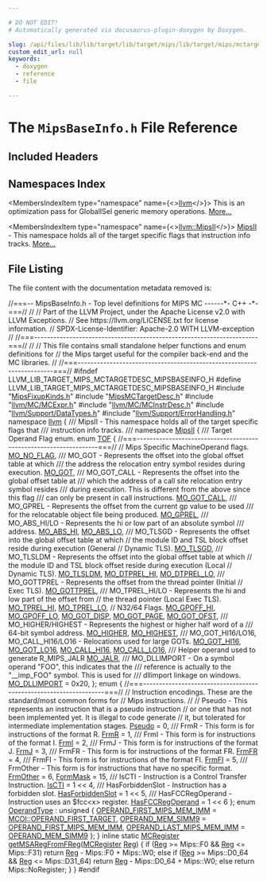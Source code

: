 ```yaml
---

# DO NOT EDIT!
# Automatically generated via docusaurus-plugin-doxygen by Doxygen.

slug: /api/files/lib/lib/target/lib/target/mips/lib/target/mips/mctargetdesc/mipsbaseinfo-h
custom_edit_url: null
keywords:
  - doxygen
  - reference
  - file

---
```





# The `MipsBaseInfo.h` File Reference

<DoxygenPage pluginConfig={pluginConfig}>



## Included Headers

<IncludesList>
<IncludesListItem
  filePath="MipsFixupKinds.h"
  permalink="/docs/api/files/lib/lib/target/lib/target/mips/lib/target/mips/mctargetdesc/mipsfixupkinds-h"
  isLocal="true" />
<IncludesListItem
  filePath="MipsMCTargetDesc.h"
  permalink="/docs/api/files/lib/lib/target/lib/target/mips/lib/target/mips/mctargetdesc/mipsmctargetdesc-h"
  isLocal="true" />
<IncludesListItem
  filePath="llvm/MC/MCExpr.h"
  permalink="/docs/api/files/include/include/llvm/include/llvm/mc/mcexpr-h"
  isLocal="true" />
<IncludesListItem
  filePath="llvm/MC/MCInstrDesc.h"
  permalink="/docs/api/files/include/include/llvm/include/llvm/mc/mcinstrdesc-h"
  isLocal="true" />
<IncludesListItem
  filePath="llvm/Support/DataTypes.h"
  permalink="/docs/api/files/include/include/llvm/include/llvm/support/datatypes-h"
  isLocal="true" />
<IncludesListItem
  filePath="llvm/Support/ErrorHandling.h"
  permalink="/docs/api/files/include/include/llvm/include/llvm/support/errorhandling-h"
  isLocal="true" />
</IncludesList>

## Namespaces Index

<MembersIndex>

<MembersIndexItem
  type="namespace"
  name={<><a href="/docs/api/namespaces/llvm">llvm</a></>}>
This is an optimization pass for GlobalISel generic memory operations. <a href="/docs/api/namespaces/llvm/#details">More...</a>
</MembersIndexItem>

<MembersIndexItem
  type="namespace"
  name={<><a href="/docs/api/namespaces/llvm/mipsii">llvm::MipsII</a></>}>
<a href="/docs/api/namespaces/llvm/mipsii">MipsII</a> - This namespace holds all of the target specific flags that instruction info tracks. <a href="/docs/api/namespaces/llvm/mipsii/#details">More...</a>
</MembersIndexItem>

</MembersIndex>


## File Listing

The file content with the documentation metadata removed is:

<ProgramListing>

<Link id="l00001" /><CodeLine lineNumber="1"><Highlight kind="comment">//===-- MipsBaseInfo.h - Top level definitions for MIPS MC ------&#42;- C++ -&#42;-===//</Highlight><Highlight kind="normal"></Highlight></CodeLine>
<Link id="l00002" /><CodeLine lineNumber="2"><Highlight kind="normal"></Highlight><Highlight kind="comment">//</Highlight><Highlight kind="normal"></Highlight></CodeLine>
<Link id="l00003" /><CodeLine lineNumber="3"><Highlight kind="normal"></Highlight><Highlight kind="comment">// Part of the LLVM Project, under the Apache License v2.0 with LLVM Exceptions.</Highlight><Highlight kind="normal"></Highlight></CodeLine>
<Link id="l00004" /><CodeLine lineNumber="4"><Highlight kind="normal"></Highlight><Highlight kind="comment">// See https://llvm.org/LICENSE.txt for license information.</Highlight><Highlight kind="normal"></Highlight></CodeLine>
<Link id="l00005" /><CodeLine lineNumber="5"><Highlight kind="normal"></Highlight><Highlight kind="comment">// SPDX-License-Identifier: Apache-2.0 WITH LLVM-exception</Highlight><Highlight kind="normal"></Highlight></CodeLine>
<Link id="l00006" /><CodeLine lineNumber="6"><Highlight kind="normal"></Highlight><Highlight kind="comment">//</Highlight><Highlight kind="normal"></Highlight></CodeLine>
<Link id="l00007" /><CodeLine lineNumber="7"><Highlight kind="normal"></Highlight><Highlight kind="comment">//===----------------------------------------------------------------------===//</Highlight><Highlight kind="normal"></Highlight></CodeLine>
<Link id="l00008" /><CodeLine lineNumber="8"><Highlight kind="normal"></Highlight><Highlight kind="comment">//</Highlight><Highlight kind="normal"></Highlight></CodeLine>
<Link id="l00009" /><CodeLine lineNumber="9"><Highlight kind="normal"></Highlight><Highlight kind="comment">// This file contains small standalone helper functions and enum definitions for</Highlight><Highlight kind="normal"></Highlight></CodeLine>
<Link id="l00010" /><CodeLine lineNumber="10"><Highlight kind="normal"></Highlight><Highlight kind="comment">// the Mips target useful for the compiler back-end and the MC libraries.</Highlight><Highlight kind="normal"></Highlight></CodeLine>
<Link id="l00011" /><CodeLine lineNumber="11"><Highlight kind="normal"></Highlight><Highlight kind="comment">//</Highlight><Highlight kind="normal"></Highlight></CodeLine>
<Link id="l00012" /><CodeLine lineNumber="12"><Highlight kind="normal"></Highlight><Highlight kind="comment">//===----------------------------------------------------------------------===//</Highlight><Highlight kind="normal"></Highlight></CodeLine>
<Link id="l00013" /><CodeLine lineNumber="13"><Highlight kind="normal"></Highlight><Highlight kind="preprocessor">#ifndef LLVM&#95;LIB&#95;TARGET&#95;MIPS&#95;MCTARGETDESC&#95;MIPSBASEINFO&#95;H</Highlight><Highlight kind="normal"></Highlight></CodeLine>
<Link id="l00014" /><CodeLine lineNumber="14"><Highlight kind="normal"></Highlight><Highlight kind="preprocessor">#define LLVM&#95;LIB&#95;TARGET&#95;MIPS&#95;MCTARGETDESC&#95;MIPSBASEINFO&#95;H</Highlight><Highlight kind="normal"></Highlight></CodeLine>
<Link id="l00015" /><CodeLine lineNumber="15"><Highlight kind="normal"></Highlight></CodeLine>
<Link id="l00016" /><CodeLine lineNumber="16"><Highlight kind="normal"></Highlight><Highlight kind="preprocessor">#include &quot;<a href="/docs/api/files/lib/lib/target/lib/target/mips/lib/target/mips/mctargetdesc/mipsfixupkinds-h">MipsFixupKinds.h</a>&quot;</Highlight><Highlight kind="normal"></Highlight></CodeLine>
<Link id="l00017" /><CodeLine lineNumber="17"><Highlight kind="normal"></Highlight><Highlight kind="preprocessor">#include &quot;<a href="/docs/api/files/lib/lib/target/lib/target/mips/lib/target/mips/mctargetdesc/mipsmctargetdesc-h">MipsMCTargetDesc.h</a>&quot;</Highlight><Highlight kind="normal"></Highlight></CodeLine>
<Link id="l00018" /><CodeLine lineNumber="18"><Highlight kind="normal"></Highlight><Highlight kind="preprocessor">#include &quot;<a href="/docs/api/files/include/include/llvm/include/llvm/mc/mcexpr-h">llvm/MC/MCExpr.h</a>&quot;</Highlight><Highlight kind="normal"></Highlight></CodeLine>
<Link id="l00019" /><CodeLine lineNumber="19"><Highlight kind="normal"></Highlight><Highlight kind="preprocessor">#include &quot;<a href="/docs/api/files/include/include/llvm/include/llvm/mc/mcinstrdesc-h">llvm/MC/MCInstrDesc.h</a>&quot;</Highlight><Highlight kind="normal"></Highlight></CodeLine>
<Link id="l00020" /><CodeLine lineNumber="20"><Highlight kind="normal"></Highlight><Highlight kind="preprocessor">#include &quot;<a href="/docs/api/files/include/include/llvm/include/llvm/support/datatypes-h">llvm/Support/DataTypes.h</a>&quot;</Highlight><Highlight kind="normal"></Highlight></CodeLine>
<Link id="l00021" /><CodeLine lineNumber="21"><Highlight kind="normal"></Highlight><Highlight kind="preprocessor">#include &quot;<a href="/docs/api/files/include/include/llvm/include/llvm/support/errorhandling-h">llvm/Support/ErrorHandling.h</a>&quot;</Highlight><Highlight kind="normal"></Highlight></CodeLine>
<Link id="l00022" /><CodeLine lineNumber="22"><Highlight kind="normal"></Highlight></CodeLine>
<Link id="l00023" /><CodeLine lineNumber="23"><Highlight kind="normal"></Highlight><Highlight kind="keyword">namespace </Highlight><Highlight kind="normal"><a href="/docs/api/namespaces/llvm">llvm</a> &#123;</Highlight></CodeLine>
<Link id="l00024" /><CodeLine lineNumber="24"><Highlight kind="normal"></Highlight><Highlight kind="comment"></Highlight></CodeLine>
<Link id="l00025" /><CodeLine lineNumber="25"><Highlight kind="comment">/// MipsII - This namespace holds all of the target specific flags that</Highlight></CodeLine>
<Link id="l00026" /><CodeLine lineNumber="26"><Highlight kind="comment">/// instruction info tracks.</Highlight></CodeLine>
<Link id="l00027" /><CodeLine lineNumber="27"><Highlight kind="comment">///</Highlight><Highlight kind="normal"></Highlight></CodeLine>
<Link id="l00028" /><CodeLine lineNumber="28" lineLink="/docs/api/namespaces/llvm/mipsii"><Highlight kind="normal"></Highlight><Highlight kind="keyword">namespace </Highlight><Highlight kind="normal"><a href="/docs/api/namespaces/llvm/mipsii">MipsII</a> &#123;</Highlight><Highlight kind="comment"></Highlight></CodeLine>
<Link id="l00029" /><CodeLine lineNumber="29"><Highlight kind="comment">  /// Target Operand Flag enum.</Highlight><Highlight kind="normal"></Highlight></CodeLine>
<Link id="l00030" /><CodeLine lineNumber="30" lineLink="/docs/api/namespaces/llvm/mipsii/#ab0cf5f5ed4db649fc89a1b41f8b5771f"><Highlight kind="normal">  </Highlight><Highlight kind="keyword">enum</Highlight><Highlight kind="normal"> <a href="/docs/api/namespaces/llvm/mipsii/#ab0cf5f5ed4db649fc89a1b41f8b5771f">TOF</a> &#123;</Highlight></CodeLine>
<Link id="l00031" /><CodeLine lineNumber="31"><Highlight kind="normal">    </Highlight><Highlight kind="comment">//===------------------------------------------------------------------===//</Highlight><Highlight kind="normal"></Highlight></CodeLine>
<Link id="l00032" /><CodeLine lineNumber="32"><Highlight kind="normal">    </Highlight><Highlight kind="comment">// Mips Specific MachineOperand flags.</Highlight><Highlight kind="normal"></Highlight></CodeLine>
<Link id="l00033" /><CodeLine lineNumber="33"><Highlight kind="normal"></Highlight></CodeLine>
<Link id="l00034" /><CodeLine lineNumber="34" lineLink="/docs/api/namespaces/llvm/mipsii/#ab0cf5f5ed4db649fc89a1b41f8b5771fa2b90ab603f8ca08839a861300606d205"><Highlight kind="normal">    <a href="/docs/api/namespaces/llvm/mipsii/#ab0cf5f5ed4db649fc89a1b41f8b5771fa2b90ab603f8ca08839a861300606d205">MO&#95;NO&#95;FLAG</a>,</Highlight></CodeLine>
<Link id="l00035" /><CodeLine lineNumber="35"><Highlight kind="normal"></Highlight><Highlight kind="comment"></Highlight></CodeLine>
<Link id="l00036" /><CodeLine lineNumber="36"><Highlight kind="comment">    /// MO&#95;GOT - Represents the offset into the global offset table at which</Highlight></CodeLine>
<Link id="l00037" /><CodeLine lineNumber="37"><Highlight kind="comment">    /// the address the relocation entry symbol resides during execution.</Highlight><Highlight kind="normal"></Highlight></CodeLine>
<Link id="l00038" /><CodeLine lineNumber="38" lineLink="/docs/api/namespaces/llvm/mipsii/#ab0cf5f5ed4db649fc89a1b41f8b5771fa1a2e2730911aa3bb70313c56b63951e2"><Highlight kind="normal">    <a href="/docs/api/namespaces/llvm/mipsii/#ab0cf5f5ed4db649fc89a1b41f8b5771fa1a2e2730911aa3bb70313c56b63951e2">MO&#95;GOT</a>,</Highlight></CodeLine>
<Link id="l00039" /><CodeLine lineNumber="39"><Highlight kind="normal"></Highlight><Highlight kind="comment"></Highlight></CodeLine>
<Link id="l00040" /><CodeLine lineNumber="40"><Highlight kind="comment">    /// MO&#95;GOT&#95;CALL - Represents the offset into the global offset table at</Highlight></CodeLine>
<Link id="l00041" /><CodeLine lineNumber="41"><Highlight kind="comment">    /// which the address of a call site relocation entry symbol resides</Highlight></CodeLine>
<Link id="l00042" /><CodeLine lineNumber="42"><Highlight kind="comment">    /// during execution. This is different from the above since this flag</Highlight></CodeLine>
<Link id="l00043" /><CodeLine lineNumber="43"><Highlight kind="comment">    /// can only be present in call instructions.</Highlight><Highlight kind="normal"></Highlight></CodeLine>
<Link id="l00044" /><CodeLine lineNumber="44" lineLink="/docs/api/namespaces/llvm/mipsii/#ab0cf5f5ed4db649fc89a1b41f8b5771fa07de8fa3199be2175e9f096d59778431"><Highlight kind="normal">    <a href="/docs/api/namespaces/llvm/mipsii/#ab0cf5f5ed4db649fc89a1b41f8b5771fa07de8fa3199be2175e9f096d59778431">MO&#95;GOT&#95;CALL</a>,</Highlight></CodeLine>
<Link id="l00045" /><CodeLine lineNumber="45"><Highlight kind="normal"></Highlight><Highlight kind="comment"></Highlight></CodeLine>
<Link id="l00046" /><CodeLine lineNumber="46"><Highlight kind="comment">    /// MO&#95;GPREL - Represents the offset from the current gp value to be used</Highlight></CodeLine>
<Link id="l00047" /><CodeLine lineNumber="47"><Highlight kind="comment">    /// for the relocatable object file being produced.</Highlight><Highlight kind="normal"></Highlight></CodeLine>
<Link id="l00048" /><CodeLine lineNumber="48" lineLink="/docs/api/namespaces/llvm/mipsii/#ab0cf5f5ed4db649fc89a1b41f8b5771facc686a80ae02879bbbe0426839c64b2a"><Highlight kind="normal">    <a href="/docs/api/namespaces/llvm/mipsii/#ab0cf5f5ed4db649fc89a1b41f8b5771facc686a80ae02879bbbe0426839c64b2a">MO&#95;GPREL</a>,</Highlight></CodeLine>
<Link id="l00049" /><CodeLine lineNumber="49"><Highlight kind="normal"></Highlight><Highlight kind="comment"></Highlight></CodeLine>
<Link id="l00050" /><CodeLine lineNumber="50"><Highlight kind="comment">    /// MO&#95;ABS&#95;HI/LO - Represents the hi or low part of an absolute symbol</Highlight></CodeLine>
<Link id="l00051" /><CodeLine lineNumber="51"><Highlight kind="comment">    /// address.</Highlight><Highlight kind="normal"></Highlight></CodeLine>
<Link id="l00052" /><CodeLine lineNumber="52" lineLink="/docs/api/namespaces/llvm/mipsii/#ab0cf5f5ed4db649fc89a1b41f8b5771fa5fbdfe4fb09a0dac0b32cce2d9d68624"><Highlight kind="normal">    <a href="/docs/api/namespaces/llvm/mipsii/#ab0cf5f5ed4db649fc89a1b41f8b5771fa5fbdfe4fb09a0dac0b32cce2d9d68624">MO&#95;ABS&#95;HI</a>,</Highlight></CodeLine>
<Link id="l00053" /><CodeLine lineNumber="53" lineLink="/docs/api/namespaces/llvm/mipsii/#ab0cf5f5ed4db649fc89a1b41f8b5771fa23c1a6183ec3becd204af9f074a6a10e"><Highlight kind="normal">    <a href="/docs/api/namespaces/llvm/mipsii/#ab0cf5f5ed4db649fc89a1b41f8b5771fa23c1a6183ec3becd204af9f074a6a10e">MO&#95;ABS&#95;LO</a>,</Highlight></CodeLine>
<Link id="l00054" /><CodeLine lineNumber="54"><Highlight kind="normal"></Highlight><Highlight kind="comment"></Highlight></CodeLine>
<Link id="l00055" /><CodeLine lineNumber="55"><Highlight kind="comment">    /// MO&#95;TLSGD - Represents the offset into the global offset table at which</Highlight><Highlight kind="normal"></Highlight></CodeLine>
<Link id="l00056" /><CodeLine lineNumber="56"><Highlight kind="normal">    </Highlight><Highlight kind="comment">// the module ID and TSL block offset reside during execution (General</Highlight><Highlight kind="normal"></Highlight></CodeLine>
<Link id="l00057" /><CodeLine lineNumber="57"><Highlight kind="normal">    </Highlight><Highlight kind="comment">// Dynamic TLS).</Highlight><Highlight kind="normal"></Highlight></CodeLine>
<Link id="l00058" /><CodeLine lineNumber="58" lineLink="/docs/api/namespaces/llvm/mipsii/#ab0cf5f5ed4db649fc89a1b41f8b5771fac6c8fd74637cf047e18f442117c554e4"><Highlight kind="normal">    <a href="/docs/api/namespaces/llvm/mipsii/#ab0cf5f5ed4db649fc89a1b41f8b5771fac6c8fd74637cf047e18f442117c554e4">MO&#95;TLSGD</a>,</Highlight></CodeLine>
<Link id="l00059" /><CodeLine lineNumber="59"><Highlight kind="normal"></Highlight><Highlight kind="comment"></Highlight></CodeLine>
<Link id="l00060" /><CodeLine lineNumber="60"><Highlight kind="comment">    /// MO&#95;TLSLDM - Represents the offset into the global offset table at which</Highlight><Highlight kind="normal"></Highlight></CodeLine>
<Link id="l00061" /><CodeLine lineNumber="61"><Highlight kind="normal">    </Highlight><Highlight kind="comment">// the module ID and TSL block offset reside during execution (Local</Highlight><Highlight kind="normal"></Highlight></CodeLine>
<Link id="l00062" /><CodeLine lineNumber="62"><Highlight kind="normal">    </Highlight><Highlight kind="comment">// Dynamic TLS).</Highlight><Highlight kind="normal"></Highlight></CodeLine>
<Link id="l00063" /><CodeLine lineNumber="63" lineLink="/docs/api/namespaces/llvm/mipsii/#ab0cf5f5ed4db649fc89a1b41f8b5771fa90d21f29c16296571a24bef17adc20d6"><Highlight kind="normal">    <a href="/docs/api/namespaces/llvm/mipsii/#ab0cf5f5ed4db649fc89a1b41f8b5771fa90d21f29c16296571a24bef17adc20d6">MO&#95;TLSLDM</a>,</Highlight></CodeLine>
<Link id="l00064" /><CodeLine lineNumber="64" lineLink="/docs/api/namespaces/llvm/mipsii/#ab0cf5f5ed4db649fc89a1b41f8b5771fa4b22f53419fa8f6239a48a75ab3097c2"><Highlight kind="normal">    <a href="/docs/api/namespaces/llvm/mipsii/#ab0cf5f5ed4db649fc89a1b41f8b5771fa4b22f53419fa8f6239a48a75ab3097c2">MO&#95;DTPREL&#95;HI</a>,</Highlight></CodeLine>
<Link id="l00065" /><CodeLine lineNumber="65" lineLink="/docs/api/namespaces/llvm/mipsii/#ab0cf5f5ed4db649fc89a1b41f8b5771fad15659773f43e297a5f00bc6e74c476b"><Highlight kind="normal">    <a href="/docs/api/namespaces/llvm/mipsii/#ab0cf5f5ed4db649fc89a1b41f8b5771fad15659773f43e297a5f00bc6e74c476b">MO&#95;DTPREL&#95;LO</a>,</Highlight></CodeLine>
<Link id="l00066" /><CodeLine lineNumber="66"><Highlight kind="normal"></Highlight><Highlight kind="comment"></Highlight></CodeLine>
<Link id="l00067" /><CodeLine lineNumber="67"><Highlight kind="comment">    /// MO&#95;GOTTPREL - Represents the offset from the thread pointer (Initial</Highlight><Highlight kind="normal"></Highlight></CodeLine>
<Link id="l00068" /><CodeLine lineNumber="68"><Highlight kind="normal">    </Highlight><Highlight kind="comment">// Exec TLS).</Highlight><Highlight kind="normal"></Highlight></CodeLine>
<Link id="l00069" /><CodeLine lineNumber="69" lineLink="/docs/api/namespaces/llvm/mipsii/#ab0cf5f5ed4db649fc89a1b41f8b5771fa3bcf76298491174cfa096a159fcfa1bd"><Highlight kind="normal">    <a href="/docs/api/namespaces/llvm/mipsii/#ab0cf5f5ed4db649fc89a1b41f8b5771fa3bcf76298491174cfa096a159fcfa1bd">MO&#95;GOTTPREL</a>,</Highlight></CodeLine>
<Link id="l00070" /><CodeLine lineNumber="70"><Highlight kind="normal"></Highlight><Highlight kind="comment"></Highlight></CodeLine>
<Link id="l00071" /><CodeLine lineNumber="71"><Highlight kind="comment">    /// MO&#95;TPREL&#95;HI/LO - Represents the hi and low part of the offset from</Highlight><Highlight kind="normal"></Highlight></CodeLine>
<Link id="l00072" /><CodeLine lineNumber="72"><Highlight kind="normal">    </Highlight><Highlight kind="comment">// the thread pointer (Local Exec TLS).</Highlight><Highlight kind="normal"></Highlight></CodeLine>
<Link id="l00073" /><CodeLine lineNumber="73" lineLink="/docs/api/namespaces/llvm/mipsii/#ab0cf5f5ed4db649fc89a1b41f8b5771fa0b6a4b5240837361e781d83d33e47f7d"><Highlight kind="normal">    <a href="/docs/api/namespaces/llvm/mipsii/#ab0cf5f5ed4db649fc89a1b41f8b5771fa0b6a4b5240837361e781d83d33e47f7d">MO&#95;TPREL&#95;HI</a>,</Highlight></CodeLine>
<Link id="l00074" /><CodeLine lineNumber="74" lineLink="/docs/api/namespaces/llvm/mipsii/#ab0cf5f5ed4db649fc89a1b41f8b5771fa017c78afd95cb34d547e5b12d7e82cf2"><Highlight kind="normal">    <a href="/docs/api/namespaces/llvm/mipsii/#ab0cf5f5ed4db649fc89a1b41f8b5771fa017c78afd95cb34d547e5b12d7e82cf2">MO&#95;TPREL&#95;LO</a>,</Highlight></CodeLine>
<Link id="l00075" /><CodeLine lineNumber="75"><Highlight kind="normal"></Highlight></CodeLine>
<Link id="l00076" /><CodeLine lineNumber="76"><Highlight kind="normal">    </Highlight><Highlight kind="comment">// N32/64 Flags.</Highlight><Highlight kind="normal"></Highlight></CodeLine>
<Link id="l00077" /><CodeLine lineNumber="77" lineLink="/docs/api/namespaces/llvm/mipsii/#ab0cf5f5ed4db649fc89a1b41f8b5771faaa8df1a598df32869fd86fbf2ddeb7db"><Highlight kind="normal">    <a href="/docs/api/namespaces/llvm/mipsii/#ab0cf5f5ed4db649fc89a1b41f8b5771faaa8df1a598df32869fd86fbf2ddeb7db">MO&#95;GPOFF&#95;HI</a>,</Highlight></CodeLine>
<Link id="l00078" /><CodeLine lineNumber="78" lineLink="/docs/api/namespaces/llvm/mipsii/#ab0cf5f5ed4db649fc89a1b41f8b5771fa9c46e428d47c726405f2a7461d360709"><Highlight kind="normal">    <a href="/docs/api/namespaces/llvm/mipsii/#ab0cf5f5ed4db649fc89a1b41f8b5771fa9c46e428d47c726405f2a7461d360709">MO&#95;GPOFF&#95;LO</a>,</Highlight></CodeLine>
<Link id="l00079" /><CodeLine lineNumber="79" lineLink="/docs/api/namespaces/llvm/mipsii/#ab0cf5f5ed4db649fc89a1b41f8b5771fa909d916f4557a43b18dc4af1cd7ad54d"><Highlight kind="normal">    <a href="/docs/api/namespaces/llvm/mipsii/#ab0cf5f5ed4db649fc89a1b41f8b5771fa909d916f4557a43b18dc4af1cd7ad54d">MO&#95;GOT&#95;DISP</a>,</Highlight></CodeLine>
<Link id="l00080" /><CodeLine lineNumber="80" lineLink="/docs/api/namespaces/llvm/mipsii/#ab0cf5f5ed4db649fc89a1b41f8b5771fac2b1d63e911d3f10faaff19adc5b175f"><Highlight kind="normal">    <a href="/docs/api/namespaces/llvm/mipsii/#ab0cf5f5ed4db649fc89a1b41f8b5771fac2b1d63e911d3f10faaff19adc5b175f">MO&#95;GOT&#95;PAGE</a>,</Highlight></CodeLine>
<Link id="l00081" /><CodeLine lineNumber="81" lineLink="/docs/api/namespaces/llvm/mipsii/#ab0cf5f5ed4db649fc89a1b41f8b5771fafd34cc5a05cd588c7c54984311b3a0ba"><Highlight kind="normal">    <a href="/docs/api/namespaces/llvm/mipsii/#ab0cf5f5ed4db649fc89a1b41f8b5771fafd34cc5a05cd588c7c54984311b3a0ba">MO&#95;GOT&#95;OFST</a>,</Highlight></CodeLine>
<Link id="l00082" /><CodeLine lineNumber="82"><Highlight kind="normal"></Highlight><Highlight kind="comment"></Highlight></CodeLine>
<Link id="l00083" /><CodeLine lineNumber="83"><Highlight kind="comment">    /// MO&#95;HIGHER/HIGHEST - Represents the highest or higher half word of a</Highlight></CodeLine>
<Link id="l00084" /><CodeLine lineNumber="84"><Highlight kind="comment">    /// 64-bit symbol address.</Highlight><Highlight kind="normal"></Highlight></CodeLine>
<Link id="l00085" /><CodeLine lineNumber="85" lineLink="/docs/api/namespaces/llvm/mipsii/#ab0cf5f5ed4db649fc89a1b41f8b5771fae9a6bcb93bd478212b515dedbcf7d07b"><Highlight kind="normal">    <a href="/docs/api/namespaces/llvm/mipsii/#ab0cf5f5ed4db649fc89a1b41f8b5771fae9a6bcb93bd478212b515dedbcf7d07b">MO&#95;HIGHER</a>,</Highlight></CodeLine>
<Link id="l00086" /><CodeLine lineNumber="86" lineLink="/docs/api/namespaces/llvm/mipsii/#ab0cf5f5ed4db649fc89a1b41f8b5771fab607eb14b7755148dd000a00762e46a8"><Highlight kind="normal">    <a href="/docs/api/namespaces/llvm/mipsii/#ab0cf5f5ed4db649fc89a1b41f8b5771fab607eb14b7755148dd000a00762e46a8">MO&#95;HIGHEST</a>,</Highlight></CodeLine>
<Link id="l00087" /><CodeLine lineNumber="87"><Highlight kind="normal"></Highlight><Highlight kind="comment"></Highlight></CodeLine>
<Link id="l00088" /><CodeLine lineNumber="88"><Highlight kind="comment">    /// MO&#95;GOT&#95;HI16/LO16, MO&#95;CALL&#95;HI16/LO16 - Relocations used for large GOTs.</Highlight><Highlight kind="normal"></Highlight></CodeLine>
<Link id="l00089" /><CodeLine lineNumber="89" lineLink="/docs/api/namespaces/llvm/mipsii/#ab0cf5f5ed4db649fc89a1b41f8b5771fa80550b616f5cf1b51608f8f61c544204"><Highlight kind="normal">    <a href="/docs/api/namespaces/llvm/mipsii/#ab0cf5f5ed4db649fc89a1b41f8b5771fa80550b616f5cf1b51608f8f61c544204">MO&#95;GOT&#95;HI16</a>,</Highlight></CodeLine>
<Link id="l00090" /><CodeLine lineNumber="90" lineLink="/docs/api/namespaces/llvm/mipsii/#ab0cf5f5ed4db649fc89a1b41f8b5771fa29a813390a5f2ab8c2c72f3f298fd2d8"><Highlight kind="normal">    <a href="/docs/api/namespaces/llvm/mipsii/#ab0cf5f5ed4db649fc89a1b41f8b5771fa29a813390a5f2ab8c2c72f3f298fd2d8">MO&#95;GOT&#95;LO16</a>,</Highlight></CodeLine>
<Link id="l00091" /><CodeLine lineNumber="91" lineLink="/docs/api/namespaces/llvm/mipsii/#ab0cf5f5ed4db649fc89a1b41f8b5771faa34ae20e1ab04ab32424d69695d84a7d"><Highlight kind="normal">    <a href="/docs/api/namespaces/llvm/mipsii/#ab0cf5f5ed4db649fc89a1b41f8b5771faa34ae20e1ab04ab32424d69695d84a7d">MO&#95;CALL&#95;HI16</a>,</Highlight></CodeLine>
<Link id="l00092" /><CodeLine lineNumber="92" lineLink="/docs/api/namespaces/llvm/mipsii/#ab0cf5f5ed4db649fc89a1b41f8b5771faf24a8ce33e62490e77f5e85ae38f4217"><Highlight kind="normal">    <a href="/docs/api/namespaces/llvm/mipsii/#ab0cf5f5ed4db649fc89a1b41f8b5771faf24a8ce33e62490e77f5e85ae38f4217">MO&#95;CALL&#95;LO16</a>,</Highlight></CodeLine>
<Link id="l00093" /><CodeLine lineNumber="93"><Highlight kind="normal"></Highlight><Highlight kind="comment"></Highlight></CodeLine>
<Link id="l00094" /><CodeLine lineNumber="94"><Highlight kind="comment">    /// Helper operand used to generate R&#95;MIPS&#95;JALR</Highlight><Highlight kind="normal"></Highlight></CodeLine>
<Link id="l00095" /><CodeLine lineNumber="95" lineLink="/docs/api/namespaces/llvm/mipsii/#ab0cf5f5ed4db649fc89a1b41f8b5771fa1ad85da6e7dae2e1d6b2e9878a76d56f"><Highlight kind="normal">    <a href="/docs/api/namespaces/llvm/mipsii/#ab0cf5f5ed4db649fc89a1b41f8b5771fa1ad85da6e7dae2e1d6b2e9878a76d56f">MO&#95;JALR</a>,</Highlight></CodeLine>
<Link id="l00096" /><CodeLine lineNumber="96"><Highlight kind="normal"></Highlight><Highlight kind="comment"></Highlight></CodeLine>
<Link id="l00097" /><CodeLine lineNumber="97"><Highlight kind="comment">    /// MO&#95;DLLIMPORT - On a symbol operand &quot;FOO&quot;, this indicates that the</Highlight></CodeLine>
<Link id="l00098" /><CodeLine lineNumber="98"><Highlight kind="comment">    /// reference is actually to the &quot;&#95;&#95;imp&#95;FOO&quot; symbol.  This is used for</Highlight></CodeLine>
<Link id="l00099" /><CodeLine lineNumber="99"><Highlight kind="comment">    /// dllimport linkage on windows.</Highlight><Highlight kind="normal"></Highlight></CodeLine>
<Link id="l00100" /><CodeLine lineNumber="100" lineLink="/docs/api/namespaces/llvm/mipsii/#ab0cf5f5ed4db649fc89a1b41f8b5771fab985de2c979ebcdba6e5456b31a00222"><Highlight kind="normal">    <a href="/docs/api/namespaces/llvm/mipsii/#ab0cf5f5ed4db649fc89a1b41f8b5771fab985de2c979ebcdba6e5456b31a00222">MO&#95;DLLIMPORT</a> = 0x20,</Highlight></CodeLine>
<Link id="l00101" /><CodeLine lineNumber="101"><Highlight kind="normal">  &#125;;</Highlight></CodeLine>
<Link id="l00102" /><CodeLine lineNumber="102"><Highlight kind="normal"></Highlight></CodeLine>
<Link id="l00103" /><CodeLine lineNumber="103"><Highlight kind="normal">  </Highlight><Highlight kind="keyword">enum</Highlight><Highlight kind="normal"> &#123;</Highlight></CodeLine>
<Link id="l00104" /><CodeLine lineNumber="104"><Highlight kind="normal">    </Highlight><Highlight kind="comment">//===------------------------------------------------------------------===//</Highlight><Highlight kind="normal"></Highlight></CodeLine>
<Link id="l00105" /><CodeLine lineNumber="105"><Highlight kind="normal">    </Highlight><Highlight kind="comment">// Instruction encodings.  These are the standard/most common forms for</Highlight><Highlight kind="normal"></Highlight></CodeLine>
<Link id="l00106" /><CodeLine lineNumber="106"><Highlight kind="normal">    </Highlight><Highlight kind="comment">// Mips instructions.</Highlight><Highlight kind="normal"></Highlight></CodeLine>
<Link id="l00107" /><CodeLine lineNumber="107"><Highlight kind="normal">    </Highlight><Highlight kind="comment">//</Highlight><Highlight kind="normal"></Highlight></CodeLine>
<Link id="l00108" /><CodeLine lineNumber="108"><Highlight kind="normal"></Highlight></CodeLine>
<Link id="l00109" /><CodeLine lineNumber="109"><Highlight kind="normal">    </Highlight><Highlight kind="comment">// Pseudo - This represents an instruction that is a pseudo instruction</Highlight><Highlight kind="normal"></Highlight></CodeLine>
<Link id="l00110" /><CodeLine lineNumber="110"><Highlight kind="normal">    </Highlight><Highlight kind="comment">// or one that has not been implemented yet.  It is illegal to code generate</Highlight><Highlight kind="normal"></Highlight></CodeLine>
<Link id="l00111" /><CodeLine lineNumber="111"><Highlight kind="normal">    </Highlight><Highlight kind="comment">// it, but tolerated for intermediate implementation stages.</Highlight><Highlight kind="normal"></Highlight></CodeLine>
<Link id="l00112" /><CodeLine lineNumber="112" lineLink="/docs/api/namespaces/llvm/mipsii/#aa15730b4ade780fcc4cc70b956af313ea8bea820bb9a84757d24d35912acfdb9b"><Highlight kind="normal">    <a href="/docs/api/namespaces/llvm/mipsii/#aa15730b4ade780fcc4cc70b956af313ea8bea820bb9a84757d24d35912acfdb9b">Pseudo</a>   = 0,</Highlight></CodeLine>
<Link id="l00113" /><CodeLine lineNumber="113"><Highlight kind="normal"></Highlight><Highlight kind="comment"></Highlight></CodeLine>
<Link id="l00114" /><CodeLine lineNumber="114"><Highlight kind="comment">    /// FrmR - This form is for instructions of the format R.</Highlight><Highlight kind="normal"></Highlight></CodeLine>
<Link id="l00115" /><CodeLine lineNumber="115" lineLink="/docs/api/namespaces/llvm/mipsii/#aa15730b4ade780fcc4cc70b956af313eae0307a8051fb3c72f5dcdd8672cebc11"><Highlight kind="normal">    <a href="/docs/api/namespaces/llvm/mipsii/#aa15730b4ade780fcc4cc70b956af313eae0307a8051fb3c72f5dcdd8672cebc11">FrmR</a>  = 1,</Highlight><Highlight kind="comment"></Highlight></CodeLine>
<Link id="l00116" /><CodeLine lineNumber="116"><Highlight kind="comment">    /// FrmI - This form is for instructions of the format I.</Highlight><Highlight kind="normal"></Highlight></CodeLine>
<Link id="l00117" /><CodeLine lineNumber="117" lineLink="/docs/api/namespaces/llvm/mipsii/#aa15730b4ade780fcc4cc70b956af313ea7fcd17f89e35180c7bab9419926994e1"><Highlight kind="normal">    <a href="/docs/api/namespaces/llvm/mipsii/#aa15730b4ade780fcc4cc70b956af313ea7fcd17f89e35180c7bab9419926994e1">FrmI</a>  = 2,</Highlight><Highlight kind="comment"></Highlight></CodeLine>
<Link id="l00118" /><CodeLine lineNumber="118"><Highlight kind="comment">    /// FrmJ - This form is for instructions of the format J.</Highlight><Highlight kind="normal"></Highlight></CodeLine>
<Link id="l00119" /><CodeLine lineNumber="119" lineLink="/docs/api/namespaces/llvm/mipsii/#aa15730b4ade780fcc4cc70b956af313ea8996a0a89eb26019e0e726a11447dfdb"><Highlight kind="normal">    <a href="/docs/api/namespaces/llvm/mipsii/#aa15730b4ade780fcc4cc70b956af313ea8996a0a89eb26019e0e726a11447dfdb">FrmJ</a>  = 3,</Highlight><Highlight kind="comment"></Highlight></CodeLine>
<Link id="l00120" /><CodeLine lineNumber="120"><Highlight kind="comment">    /// FrmFR - This form is for instructions of the format FR.</Highlight><Highlight kind="normal"></Highlight></CodeLine>
<Link id="l00121" /><CodeLine lineNumber="121" lineLink="/docs/api/namespaces/llvm/mipsii/#aa15730b4ade780fcc4cc70b956af313eab4f0b5581a14dbcdd01e4de807678548"><Highlight kind="normal">    <a href="/docs/api/namespaces/llvm/mipsii/#aa15730b4ade780fcc4cc70b956af313eab4f0b5581a14dbcdd01e4de807678548">FrmFR</a> = 4,</Highlight><Highlight kind="comment"></Highlight></CodeLine>
<Link id="l00122" /><CodeLine lineNumber="122"><Highlight kind="comment">    /// FrmFI - This form is for instructions of the format FI.</Highlight><Highlight kind="normal"></Highlight></CodeLine>
<Link id="l00123" /><CodeLine lineNumber="123" lineLink="/docs/api/namespaces/llvm/mipsii/#aa15730b4ade780fcc4cc70b956af313ea9e3e2503b6f9249256182c1e3ec7235d"><Highlight kind="normal">    <a href="/docs/api/namespaces/llvm/mipsii/#aa15730b4ade780fcc4cc70b956af313ea9e3e2503b6f9249256182c1e3ec7235d">FrmFI</a> = 5,</Highlight><Highlight kind="comment"></Highlight></CodeLine>
<Link id="l00124" /><CodeLine lineNumber="124"><Highlight kind="comment">    /// FrmOther - This form is for instructions that have no specific format.</Highlight><Highlight kind="normal"></Highlight></CodeLine>
<Link id="l00125" /><CodeLine lineNumber="125" lineLink="/docs/api/namespaces/llvm/mipsii/#aa15730b4ade780fcc4cc70b956af313ea7070fe677b5cf5ad78abdffd8c5e4476"><Highlight kind="normal">    <a href="/docs/api/namespaces/llvm/mipsii/#aa15730b4ade780fcc4cc70b956af313ea7070fe677b5cf5ad78abdffd8c5e4476">FrmOther</a> = 6,</Highlight></CodeLine>
<Link id="l00126" /><CodeLine lineNumber="126"><Highlight kind="normal"></Highlight></CodeLine>
<Link id="l00127" /><CodeLine lineNumber="127" lineLink="/docs/api/namespaces/llvm/mipsii/#aa15730b4ade780fcc4cc70b956af313ea95a92f586fd8597f2b376bb7c415a752"><Highlight kind="normal">    <a href="/docs/api/namespaces/llvm/mipsii/#aa15730b4ade780fcc4cc70b956af313ea95a92f586fd8597f2b376bb7c415a752">FormMask</a> = 15,</Highlight><Highlight kind="comment"></Highlight></CodeLine>
<Link id="l00128" /><CodeLine lineNumber="128"><Highlight kind="comment">    /// IsCTI - Instruction is a Control Transfer Instruction.</Highlight><Highlight kind="normal"></Highlight></CodeLine>
<Link id="l00129" /><CodeLine lineNumber="129" lineLink="/docs/api/namespaces/llvm/mipsii/#aa15730b4ade780fcc4cc70b956af313ea1bc5a446bd5b475f853dbb9642e070b9"><Highlight kind="normal">    <a href="/docs/api/namespaces/llvm/mipsii/#aa15730b4ade780fcc4cc70b956af313ea1bc5a446bd5b475f853dbb9642e070b9">IsCTI</a> = 1 &lt;&lt; 4,</Highlight><Highlight kind="comment"></Highlight></CodeLine>
<Link id="l00130" /><CodeLine lineNumber="130"><Highlight kind="comment">    /// HasForbiddenSlot - Instruction has a forbidden slot.</Highlight><Highlight kind="normal"></Highlight></CodeLine>
<Link id="l00131" /><CodeLine lineNumber="131" lineLink="/docs/api/namespaces/llvm/mipsii/#aa15730b4ade780fcc4cc70b956af313eaa073124a362de1f2a0c6ff15a51da563"><Highlight kind="normal">    <a href="/docs/api/namespaces/llvm/mipsii/#aa15730b4ade780fcc4cc70b956af313eaa073124a362de1f2a0c6ff15a51da563">HasForbiddenSlot</a> = 1 &lt;&lt; 5,</Highlight><Highlight kind="comment"></Highlight></CodeLine>
<Link id="l00132" /><CodeLine lineNumber="132"><Highlight kind="comment">    /// HasFCCRegOperand - Instruction uses an $fcc&lt;x&gt; register.</Highlight><Highlight kind="normal"></Highlight></CodeLine>
<Link id="l00133" /><CodeLine lineNumber="133" lineLink="/docs/api/namespaces/llvm/mipsii/#aa15730b4ade780fcc4cc70b956af313ea41621e62ad62ad83ed2ea6b34cd525a7"><Highlight kind="normal">    <a href="/docs/api/namespaces/llvm/mipsii/#aa15730b4ade780fcc4cc70b956af313ea41621e62ad62ad83ed2ea6b34cd525a7">HasFCCRegOperand</a> = 1 &lt;&lt; 6</Highlight></CodeLine>
<Link id="l00134" /><CodeLine lineNumber="134"><Highlight kind="normal"></Highlight></CodeLine>
<Link id="l00135" /><CodeLine lineNumber="135"><Highlight kind="normal">  &#125;;</Highlight></CodeLine>
<Link id="l00136" /><CodeLine lineNumber="136"><Highlight kind="normal"></Highlight></CodeLine>
<Link id="l00137" /><CodeLine lineNumber="137" lineLink="/docs/api/namespaces/llvm/mipsii/#afb16240cf3bc3d72d12221ab2c0777c7"><Highlight kind="normal">  </Highlight><Highlight kind="keyword">enum</Highlight><Highlight kind="normal"> <a href="/docs/api/namespaces/llvm/mipsii/#afb16240cf3bc3d72d12221ab2c0777c7">OperandType</a> : </Highlight><Highlight kind="keywordtype">unsigned</Highlight><Highlight kind="normal"> &#123;</Highlight></CodeLine>
<Link id="l00138" /><CodeLine lineNumber="138" lineLink="/docs/api/namespaces/llvm/mipsii/#afb16240cf3bc3d72d12221ab2c0777c7ac344b021782f708939b2cd57ec87ef4b"><Highlight kind="normal">    <a href="/docs/api/namespaces/llvm/mipsii/#afb16240cf3bc3d72d12221ab2c0777c7ac344b021782f708939b2cd57ec87ef4b">OPERAND&#95;FIRST&#95;MIPS&#95;MEM&#95;IMM</a> = <a href="/docs/api/namespaces/llvm/mcoi/#ad9dfed338ec3d47f30c593ee49cbf96da6619d4370b1a40e206553ecf49e168e0">MCOI::OPERAND&#95;FIRST&#95;TARGET</a>,</Highlight></CodeLine>
<Link id="l00139" /><CodeLine lineNumber="139" lineLink="/docs/api/namespaces/llvm/mipsii/#afb16240cf3bc3d72d12221ab2c0777c7a614dc461189332a71124ff99f8312ca2"><Highlight kind="normal">    <a href="/docs/api/namespaces/llvm/mipsii/#afb16240cf3bc3d72d12221ab2c0777c7a614dc461189332a71124ff99f8312ca2">OPERAND&#95;MEM&#95;SIMM9</a> = <a href="/docs/api/namespaces/llvm/mipsii/#afb16240cf3bc3d72d12221ab2c0777c7ac344b021782f708939b2cd57ec87ef4b">OPERAND&#95;FIRST&#95;MIPS&#95;MEM&#95;IMM</a>,</Highlight></CodeLine>
<Link id="l00140" /><CodeLine lineNumber="140" lineLink="/docs/api/namespaces/llvm/mipsii/#afb16240cf3bc3d72d12221ab2c0777c7aeae3140bed4147309e29c89da8292269"><Highlight kind="normal">    <a href="/docs/api/namespaces/llvm/mipsii/#afb16240cf3bc3d72d12221ab2c0777c7aeae3140bed4147309e29c89da8292269">OPERAND&#95;LAST&#95;MIPS&#95;MEM&#95;IMM</a> = <a href="/docs/api/namespaces/llvm/mipsii/#afb16240cf3bc3d72d12221ab2c0777c7a614dc461189332a71124ff99f8312ca2">OPERAND&#95;MEM&#95;SIMM9</a></Highlight></CodeLine>
<Link id="l00141" /><CodeLine lineNumber="141"><Highlight kind="normal">  &#125;;</Highlight></CodeLine>
<Link id="l00142" /><CodeLine lineNumber="142"><Highlight kind="normal">&#125;</Highlight></CodeLine>
<Link id="l00143" /><CodeLine lineNumber="143"><Highlight kind="normal"></Highlight></CodeLine>
<Link id="l00144" /><CodeLine lineNumber="144" lineLink="/docs/api/namespaces/llvm/#a669b322839fdc3449a417a7701e04cf3"><Highlight kind="normal"></Highlight><Highlight kind="keyword">inline</Highlight><Highlight kind="normal"> </Highlight><Highlight kind="keyword">static</Highlight><Highlight kind="normal"> <a href="/docs/api/classes/llvm/mcregister">MCRegister</a> <a href="/docs/api/namespaces/llvm/#a669b322839fdc3449a417a7701e04cf3">getMSARegFromFReg</a>(<a href="/docs/api/classes/llvm/mcregister">MCRegister</a> <a href="/docs/api/files/lib/lib/codegen/machinesink-cpp/#a359e1ff26f6d466d927a61aae45b05c3">Reg</a>) &#123;</Highlight></CodeLine>
<Link id="l00145" /><CodeLine lineNumber="145"><Highlight kind="normal">  </Highlight><Highlight kind="keywordflow">if</Highlight><Highlight kind="normal"> (<a href="/docs/api/files/lib/lib/codegen/machinesink-cpp/#a359e1ff26f6d466d927a61aae45b05c3">Reg</a> &gt;= Mips::F0 &amp;&amp; <a href="/docs/api/files/lib/lib/codegen/machinesink-cpp/#a359e1ff26f6d466d927a61aae45b05c3">Reg</a> &lt;= Mips::F31)</Highlight></CodeLine>
<Link id="l00146" /><CodeLine lineNumber="146"><Highlight kind="normal">    </Highlight><Highlight kind="keywordflow">return</Highlight><Highlight kind="normal"> <a href="/docs/api/files/lib/lib/codegen/machinesink-cpp/#a359e1ff26f6d466d927a61aae45b05c3">Reg</a> - Mips::F0 + Mips::W0;</Highlight></CodeLine>
<Link id="l00147" /><CodeLine lineNumber="147"><Highlight kind="normal">  </Highlight><Highlight kind="keywordflow">else</Highlight><Highlight kind="normal"> </Highlight><Highlight kind="keywordflow">if</Highlight><Highlight kind="normal"> (<a href="/docs/api/files/lib/lib/codegen/machinesink-cpp/#a359e1ff26f6d466d927a61aae45b05c3">Reg</a> &gt;= Mips::D0&#95;64 &amp;&amp; <a href="/docs/api/files/lib/lib/codegen/machinesink-cpp/#a359e1ff26f6d466d927a61aae45b05c3">Reg</a> &lt;= Mips::D31&#95;64)</Highlight></CodeLine>
<Link id="l00148" /><CodeLine lineNumber="148"><Highlight kind="normal">    </Highlight><Highlight kind="keywordflow">return</Highlight><Highlight kind="normal"> <a href="/docs/api/files/lib/lib/codegen/machinesink-cpp/#a359e1ff26f6d466d927a61aae45b05c3">Reg</a> - Mips::D0&#95;64 + Mips::W0;</Highlight></CodeLine>
<Link id="l00149" /><CodeLine lineNumber="149"><Highlight kind="normal">  </Highlight><Highlight kind="keywordflow">else</Highlight><Highlight kind="normal"></Highlight></CodeLine>
<Link id="l00150" /><CodeLine lineNumber="150"><Highlight kind="normal">    </Highlight><Highlight kind="keywordflow">return</Highlight><Highlight kind="normal"> Mips::NoRegister;</Highlight></CodeLine>
<Link id="l00151" /><CodeLine lineNumber="151"><Highlight kind="normal">&#125;</Highlight></CodeLine>
<Link id="l00152" /><CodeLine lineNumber="152"><Highlight kind="normal">&#125;</Highlight></CodeLine>
<Link id="l00153" /><CodeLine lineNumber="153"><Highlight kind="normal"></Highlight></CodeLine>
<Link id="l00154" /><CodeLine lineNumber="154"><Highlight kind="normal"></Highlight><Highlight kind="preprocessor">#endif</Highlight></CodeLine>

</ProgramListing>


</DoxygenPage>
